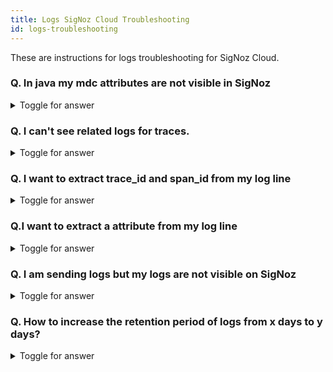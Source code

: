 ```yaml
---
title: Logs SigNoz Cloud Troubleshooting
id: logs-troubleshooting
---
```


These are instructions for logs troubleshooting for SigNoz Cloud.

### Q. In java my mdc attributes are not visible in SigNoz

<details>

<summary> Toggle for answer </summary>

You can get your mdc attributes by using the [appender settings](https://signoz.io/docs/userguide/collecting_application_logs_otel_sdk_java#settings-for-appender-instrumentation-based-on-the-logging-library) and passing it as `-D<property>=<value>` format.

For example, for **logback** you can use `otel.instrumentation.logback-appender.experimental.capture-mdc-attributes=*` and for **log4j** you can use `otel.instrumentation.log4j-appender.experimental.capture-mdc-attributes=*`. Checkout [this documentation](`otel.instrumentation.log4j-appender.experimental.capture-mdc-attributes=*`) for more system properties.

</details>

### Q. I can't see related logs for traces.

<details>

<summary> Toggle for answer </summary>
* If you are collecting application logs from file then make sure that you are emitting the trace_id and span_id to those logs.
* Once you have trace_id and span_id in your logs, you can parse them using pipelines trace parser - documentation [here](https://signoz.io/docs/logs-pipelines/guides/trace/) 
</details>

### Q. I want to extract trace_id and span_id from my log line

<details>

<summary> Toggle for answer </summary>

You can extract these using the logs pipelines trace parser - documentation [here](https://signoz.io/docs/logs-pipelines/guides/trace/)

</details>

### Q.I want to extract a attribute from my log line

<details>

<summary> Toggle for answer </summary>

The best way to do this is using Logs Pipeline. You can follow these two Docs: 
- [Logs Pipeline Introductions](https://signoz.io/docs/logs-pipelines/introduction/)
- [Parse JSON logs with Pipelines](https://signoz.io/docs/logs-pipelines/guides/json/)

</details>

### Q. I am sending logs but my logs are not visible on SigNoz

<details>

<summary> Toggle for answer </summary>

Check by adding a console exporter on application level if you are using SDK else on a local collector level.
Once the above is checked and if you are still facing issue then reach out to us on Intercom - the chatbox at the bottom right corner of your SigNoz Cloud interface.

</details>

### Q. How to increase the retention period of logs from x days to y days?

<details>

<summary> Toggle for answer </summary>

Reach out to us on Intercom - the chatbox at the bottom right corner of your SigNoz Cloud interface.

</details>